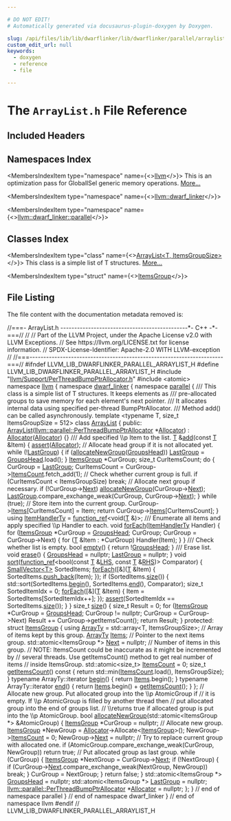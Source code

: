```yaml
---

# DO NOT EDIT!
# Automatically generated via docusaurus-plugin-doxygen by Doxygen.

slug: /api/files/lib/lib/dwarflinker/lib/dwarflinker/parallel/arraylist-h
custom_edit_url: null
keywords:
  - doxygen
  - reference
  - file

---
```





# The `ArrayList.h` File Reference

<DoxygenPage pluginConfig={pluginConfig}>



## Included Headers

<IncludesList>
<IncludesListItem
  filePath="llvm/Support/PerThreadBumpPtrAllocator.h"
  permalink="/docs/api/files/include/include/llvm/include/llvm/support/perthreadbumpptrallocator-h"
  isLocal="true" />
<IncludesListItem
  filePath="atomic"
  permalink=""
  isLocal="false" />
</IncludesList>

## Namespaces Index

<MembersIndex>

<MembersIndexItem
  type="namespace"
  name={<><a href="/docs/api/namespaces/llvm">llvm</a></>}>
This is an optimization pass for GlobalISel generic memory operations. <a href="/docs/api/namespaces/llvm/#details">More...</a>
</MembersIndexItem>

<MembersIndexItem
  type="namespace"
  name={<><a href="/docs/api/namespaces/llvm/dwarf-linker">llvm::dwarf_linker</a></>}>
</MembersIndexItem>

<MembersIndexItem
  type="namespace"
  name={<><a href="/docs/api/namespaces/llvm/dwarf-linker/parallel">llvm::dwarf_linker::parallel</a></>}>
</MembersIndexItem>

</MembersIndex>

## Classes Index

<MembersIndex>

<MembersIndexItem
  type="class"
  name={<><a href="/docs/api/classes/llvm/dwarf-linker/parallel/arraylist">ArrayList&lt;T, ItemsGroupSize&gt;</a></>}>
This class is a simple list of T structures. <a href="/docs/api/classes/llvm/dwarf-linker/parallel/arraylist/#details">More...</a>
</MembersIndexItem>

<MembersIndexItem
  type="struct"
  name={<><a href="/docs/api/structs/llvm/dwarf-linker/parallel/arraylist/itemsgroup">ItemsGroup</a></>}>
</MembersIndexItem>

</MembersIndex>


## File Listing

The file content with the documentation metadata removed is:

<ProgramListing>

<Link id="l00001" /><CodeLine lineNumber="1"><Highlight kind="comment">//===- ArrayList.h ----------------------------------------------&#42;- C++ -&#42;-===//</Highlight><Highlight kind="normal"></Highlight></CodeLine>
<Link id="l00002" /><CodeLine lineNumber="2"><Highlight kind="normal"></Highlight><Highlight kind="comment">//</Highlight><Highlight kind="normal"></Highlight></CodeLine>
<Link id="l00003" /><CodeLine lineNumber="3"><Highlight kind="normal"></Highlight><Highlight kind="comment">// Part of the LLVM Project, under the Apache License v2.0 with LLVM Exceptions.</Highlight><Highlight kind="normal"></Highlight></CodeLine>
<Link id="l00004" /><CodeLine lineNumber="4"><Highlight kind="normal"></Highlight><Highlight kind="comment">// See https://llvm.org/LICENSE.txt for license information.</Highlight><Highlight kind="normal"></Highlight></CodeLine>
<Link id="l00005" /><CodeLine lineNumber="5"><Highlight kind="normal"></Highlight><Highlight kind="comment">// SPDX-License-Identifier: Apache-2.0 WITH LLVM-exception</Highlight><Highlight kind="normal"></Highlight></CodeLine>
<Link id="l00006" /><CodeLine lineNumber="6"><Highlight kind="normal"></Highlight><Highlight kind="comment">//</Highlight><Highlight kind="normal"></Highlight></CodeLine>
<Link id="l00007" /><CodeLine lineNumber="7"><Highlight kind="normal"></Highlight><Highlight kind="comment">//===----------------------------------------------------------------------===//</Highlight><Highlight kind="normal"></Highlight></CodeLine>
<Link id="l00008" /><CodeLine lineNumber="8"><Highlight kind="normal"></Highlight></CodeLine>
<Link id="l00009" /><CodeLine lineNumber="9"><Highlight kind="normal"></Highlight><Highlight kind="preprocessor">#ifndef LLVM&#95;LIB&#95;DWARFLINKER&#95;PARALLEL&#95;ARRAYLIST&#95;H</Highlight><Highlight kind="normal"></Highlight></CodeLine>
<Link id="l00010" /><CodeLine lineNumber="10"><Highlight kind="normal"></Highlight><Highlight kind="preprocessor">#define LLVM&#95;LIB&#95;DWARFLINKER&#95;PARALLEL&#95;ARRAYLIST&#95;H</Highlight><Highlight kind="normal"></Highlight></CodeLine>
<Link id="l00011" /><CodeLine lineNumber="11"><Highlight kind="normal"></Highlight></CodeLine>
<Link id="l00012" /><CodeLine lineNumber="12"><Highlight kind="normal"></Highlight><Highlight kind="preprocessor">#include &quot;<a href="/docs/api/files/include/include/llvm/include/llvm/support/perthreadbumpptrallocator-h">llvm/Support/PerThreadBumpPtrAllocator.h</a>&quot;</Highlight><Highlight kind="normal"></Highlight></CodeLine>
<Link id="l00013" /><CodeLine lineNumber="13"><Highlight kind="normal"></Highlight><Highlight kind="preprocessor">#include &lt;atomic&gt;</Highlight><Highlight kind="normal"></Highlight></CodeLine>
<Link id="l00014" /><CodeLine lineNumber="14"><Highlight kind="normal"></Highlight></CodeLine>
<Link id="l00015" /><CodeLine lineNumber="15"><Highlight kind="normal"></Highlight><Highlight kind="keyword">namespace </Highlight><Highlight kind="normal"><a href="/docs/api/namespaces/llvm">llvm</a> &#123;</Highlight></CodeLine>
<Link id="l00016" /><CodeLine lineNumber="16"><Highlight kind="normal"></Highlight><Highlight kind="keyword">namespace </Highlight><Highlight kind="normal"><a href="/docs/api/namespaces/llvm/dwarf-linker">dwarf&#95;linker</a> &#123;</Highlight></CodeLine>
<Link id="l00017" /><CodeLine lineNumber="17"><Highlight kind="normal"></Highlight><Highlight kind="keyword">namespace </Highlight><Highlight kind="normal"><a href="/docs/api/namespaces/llvm/dwarf-linker/parallel">parallel</a> &#123;</Highlight></CodeLine>
<Link id="l00018" /><CodeLine lineNumber="18"><Highlight kind="normal"></Highlight><Highlight kind="comment"></Highlight></CodeLine>
<Link id="l00019" /><CodeLine lineNumber="19"><Highlight kind="comment">/// This class is a simple list of T structures. It keeps elements as</Highlight></CodeLine>
<Link id="l00020" /><CodeLine lineNumber="20"><Highlight kind="comment">/// pre-allocated groups to save memory for each element&#39;s next pointer.</Highlight></CodeLine>
<Link id="l00021" /><CodeLine lineNumber="21"><Highlight kind="comment">/// It allocates internal data using specified per-thread BumpPtrAllocator.</Highlight></CodeLine>
<Link id="l00022" /><CodeLine lineNumber="22"><Highlight kind="comment">/// Method add() can be called asynchronously.</Highlight><Highlight kind="normal"></Highlight></CodeLine>
<Link id="l00023" /><CodeLine lineNumber="23" lineLink="/docs/api/classes/llvm/dwarf-linker/parallel/arraylist"><Highlight kind="normal"></Highlight><Highlight kind="keyword">template</Highlight><Highlight kind="normal"> &lt;</Highlight><Highlight kind="keyword">typename</Highlight><Highlight kind="normal"> T, </Highlight><Highlight kind="keywordtype">size&#95;t</Highlight><Highlight kind="normal"> ItemsGroupSize = 512&gt; </Highlight><Highlight kind="keyword">class </Highlight><Highlight kind="normal"><a href="/docs/api/classes/llvm/dwarf-linker/parallel/arraylist/#af31e0560a91550cb768460ab6231d32b">ArrayList</a> &#123;</Highlight></CodeLine>
<Link id="l00024" /><CodeLine lineNumber="24"><Highlight kind="normal"></Highlight><Highlight kind="keyword">public</Highlight><Highlight kind="normal">:</Highlight></CodeLine>
<Link id="l00025" /><CodeLine lineNumber="25" lineLink="/docs/api/classes/llvm/dwarf-linker/parallel/arraylist/#af31e0560a91550cb768460ab6231d32b"><Highlight kind="normal">  <a href="/docs/api/classes/llvm/dwarf-linker/parallel/arraylist/#af31e0560a91550cb768460ab6231d32b">ArrayList</a>(<a href="/docs/api/namespaces/llvm/parallel/#a4e82d98d22361038741bca9bd34bca85">llvm::parallel::PerThreadBumpPtrAllocator</a> &#42;<a href="/docs/api/classes/llvm/dwarf-linker/parallel/arraylist/#a52bf80f6ad1dd26e853dc0fef4c10cc2">Allocator</a>)</Highlight></CodeLine>
<Link id="l00026" /><CodeLine lineNumber="26"><Highlight kind="normal">      : <a href="/docs/api/classes/llvm/dwarf-linker/parallel/arraylist/#a52bf80f6ad1dd26e853dc0fef4c10cc2">Allocator</a>(<a href="/docs/api/classes/llvm/dwarf-linker/parallel/arraylist/#a52bf80f6ad1dd26e853dc0fef4c10cc2">Allocator</a>) &#123;&#125;</Highlight></CodeLine>
<Link id="l00027" /><CodeLine lineNumber="27"><Highlight kind="normal"></Highlight><Highlight kind="comment"></Highlight></CodeLine>
<Link id="l00028" /><CodeLine lineNumber="28"><Highlight kind="comment">  /// Add specified \\p Item to the list.</Highlight><Highlight kind="normal"></Highlight></CodeLine>
<Link id="l00029" /><CodeLine lineNumber="29" lineLink="/docs/api/classes/llvm/dwarf-linker/parallel/arraylist/#a3055e7b57c17c6988622279667b77088"><Highlight kind="normal">  <a href="/docs/api/files/lib/lib/target/lib/target/mips/mips16isellowering-cpp/#a0acb682b8260ab1c60b918599864e2e5">T</a> &amp;<a href="/docs/api/classes/llvm/dwarf-linker/parallel/arraylist/#a3055e7b57c17c6988622279667b77088">add</a>(</Highlight><Highlight kind="keyword">const</Highlight><Highlight kind="normal"> <a href="/docs/api/files/lib/lib/target/lib/target/mips/mips16isellowering-cpp/#a0acb682b8260ab1c60b918599864e2e5">T</a> &amp;Item) &#123;</Highlight></CodeLine>
<Link id="l00030" /><CodeLine lineNumber="30"><Highlight kind="normal">    <a href="/docs/api/files/lib/lib/target/lib/target/amdgpu/silowercontrolflow-cpp/#a4868c5d81c5ccc98c47aeab6244346a0">assert</a>(<a href="/docs/api/classes/llvm/dwarf-linker/parallel/arraylist/#a52bf80f6ad1dd26e853dc0fef4c10cc2">Allocator</a>);</Highlight></CodeLine>
<Link id="l00031" /><CodeLine lineNumber="31"><Highlight kind="normal"></Highlight></CodeLine>
<Link id="l00032" /><CodeLine lineNumber="32"><Highlight kind="normal">    </Highlight><Highlight kind="comment">// Allocate head group if it is not allocated yet.</Highlight><Highlight kind="normal"></Highlight></CodeLine>
<Link id="l00033" /><CodeLine lineNumber="33"><Highlight kind="normal">    </Highlight><Highlight kind="keywordflow">while</Highlight><Highlight kind="normal"> (!<a href="/docs/api/classes/llvm/dwarf-linker/parallel/arraylist/#a44b37ce26c8d59ffa58ba554bf4a4cfc">LastGroup</a>) &#123;</Highlight></CodeLine>
<Link id="l00034" /><CodeLine lineNumber="34"><Highlight kind="normal">      </Highlight><Highlight kind="keywordflow">if</Highlight><Highlight kind="normal"> (<a href="/docs/api/classes/llvm/dwarf-linker/parallel/arraylist/#a5884ad133d07d8bd3f0f24d37a93bff8">allocateNewGroup</a>(<a href="/docs/api/classes/llvm/dwarf-linker/parallel/arraylist/#aae9e6806da513c25ccd7e7c4cf4c2da2">GroupsHead</a>))</Highlight></CodeLine>
<Link id="l00035" /><CodeLine lineNumber="35"><Highlight kind="normal">        <a href="/docs/api/classes/llvm/dwarf-linker/parallel/arraylist/#a44b37ce26c8d59ffa58ba554bf4a4cfc">LastGroup</a> = <a href="/docs/api/classes/llvm/dwarf-linker/parallel/arraylist/#aae9e6806da513c25ccd7e7c4cf4c2da2">GroupsHead</a>.load();</Highlight></CodeLine>
<Link id="l00036" /><CodeLine lineNumber="36"><Highlight kind="normal">    &#125;</Highlight></CodeLine>
<Link id="l00037" /><CodeLine lineNumber="37"><Highlight kind="normal"></Highlight></CodeLine>
<Link id="l00038" /><CodeLine lineNumber="38"><Highlight kind="normal">    <a href="/docs/api/structs/llvm/dwarf-linker/parallel/arraylist/itemsgroup">ItemsGroup</a> &#42;CurGroup;</Highlight></CodeLine>
<Link id="l00039" /><CodeLine lineNumber="39"><Highlight kind="normal">    </Highlight><Highlight kind="keywordtype">size&#95;t</Highlight><Highlight kind="normal"> CurItemsCount;</Highlight></CodeLine>
<Link id="l00040" /><CodeLine lineNumber="40"><Highlight kind="normal">    </Highlight><Highlight kind="keywordflow">do</Highlight><Highlight kind="normal"> &#123;</Highlight></CodeLine>
<Link id="l00041" /><CodeLine lineNumber="41"><Highlight kind="normal">      CurGroup = <a href="/docs/api/classes/llvm/dwarf-linker/parallel/arraylist/#a44b37ce26c8d59ffa58ba554bf4a4cfc">LastGroup</a>;</Highlight></CodeLine>
<Link id="l00042" /><CodeLine lineNumber="42"><Highlight kind="normal">      CurItemsCount = CurGroup-&gt;<a href="/docs/api/structs/llvm/dwarf-linker/parallel/arraylist/itemsgroup/#a6274095c04d4e37093643dd5df6945e6">ItemsCount</a>.fetch&#95;add(1);</Highlight></CodeLine>
<Link id="l00043" /><CodeLine lineNumber="43"><Highlight kind="normal"></Highlight></CodeLine>
<Link id="l00044" /><CodeLine lineNumber="44"><Highlight kind="normal">      </Highlight><Highlight kind="comment">// Check whether current group is full.</Highlight><Highlight kind="normal"></Highlight></CodeLine>
<Link id="l00045" /><CodeLine lineNumber="45"><Highlight kind="normal">      </Highlight><Highlight kind="keywordflow">if</Highlight><Highlight kind="normal"> (CurItemsCount &lt; ItemsGroupSize)</Highlight></CodeLine>
<Link id="l00046" /><CodeLine lineNumber="46"><Highlight kind="normal">        </Highlight><Highlight kind="keywordflow">break</Highlight><Highlight kind="normal">;</Highlight></CodeLine>
<Link id="l00047" /><CodeLine lineNumber="47"><Highlight kind="normal"></Highlight></CodeLine>
<Link id="l00048" /><CodeLine lineNumber="48"><Highlight kind="normal">      </Highlight><Highlight kind="comment">// Allocate next group if necessary.</Highlight><Highlight kind="normal"></Highlight></CodeLine>
<Link id="l00049" /><CodeLine lineNumber="49"><Highlight kind="normal">      </Highlight><Highlight kind="keywordflow">if</Highlight><Highlight kind="normal"> (!CurGroup-&gt;<a href="/docs/api/structs/llvm/dwarf-linker/parallel/arraylist/itemsgroup/#aa2b097065cbd9e8fe9695ded1c5a8e1f">Next</a>)</Highlight></CodeLine>
<Link id="l00050" /><CodeLine lineNumber="50"><Highlight kind="normal">        <a href="/docs/api/classes/llvm/dwarf-linker/parallel/arraylist/#a5884ad133d07d8bd3f0f24d37a93bff8">allocateNewGroup</a>(CurGroup-&gt;<a href="/docs/api/structs/llvm/dwarf-linker/parallel/arraylist/itemsgroup/#aa2b097065cbd9e8fe9695ded1c5a8e1f">Next</a>);</Highlight></CodeLine>
<Link id="l00051" /><CodeLine lineNumber="51"><Highlight kind="normal"></Highlight></CodeLine>
<Link id="l00052" /><CodeLine lineNumber="52"><Highlight kind="normal">      <a href="/docs/api/classes/llvm/dwarf-linker/parallel/arraylist/#a44b37ce26c8d59ffa58ba554bf4a4cfc">LastGroup</a>.compare&#95;exchange&#95;weak(CurGroup, CurGroup-&gt;<a href="/docs/api/structs/llvm/dwarf-linker/parallel/arraylist/itemsgroup/#aa2b097065cbd9e8fe9695ded1c5a8e1f">Next</a>);</Highlight></CodeLine>
<Link id="l00053" /><CodeLine lineNumber="53"><Highlight kind="normal">    &#125; </Highlight><Highlight kind="keywordflow">while</Highlight><Highlight kind="normal"> (</Highlight><Highlight kind="keyword">true</Highlight><Highlight kind="normal">);</Highlight></CodeLine>
<Link id="l00054" /><CodeLine lineNumber="54"><Highlight kind="normal"></Highlight></CodeLine>
<Link id="l00055" /><CodeLine lineNumber="55"><Highlight kind="normal">    </Highlight><Highlight kind="comment">// Store item into the current group.</Highlight><Highlight kind="normal"></Highlight></CodeLine>
<Link id="l00056" /><CodeLine lineNumber="56"><Highlight kind="normal">    CurGroup-&gt;<a href="/docs/api/structs/llvm/dwarf-linker/parallel/arraylist/itemsgroup/#a26c1fa2bf8cac04ab8ef503edf349c03">Items</a>&#91;CurItemsCount&#93; = Item;</Highlight></CodeLine>
<Link id="l00057" /><CodeLine lineNumber="57"><Highlight kind="normal">    </Highlight><Highlight kind="keywordflow">return</Highlight><Highlight kind="normal"> CurGroup-&gt;<a href="/docs/api/structs/llvm/dwarf-linker/parallel/arraylist/itemsgroup/#a26c1fa2bf8cac04ab8ef503edf349c03">Items</a>&#91;CurItemsCount&#93;;</Highlight></CodeLine>
<Link id="l00058" /><CodeLine lineNumber="58"><Highlight kind="normal">  &#125;</Highlight></CodeLine>
<Link id="l00059" /><CodeLine lineNumber="59"><Highlight kind="normal"></Highlight></CodeLine>
<Link id="l00060" /><CodeLine lineNumber="60" lineLink="/docs/api/classes/llvm/dwarf-linker/parallel/arraylist/#abd09d7947f142df414403edcfd31b2da"><Highlight kind="normal">  </Highlight><Highlight kind="keyword">using </Highlight><Highlight kind="normal"><a href="/docs/api/classes/llvm/dwarf-linker/parallel/arraylist/#abd09d7947f142df414403edcfd31b2da">ItemHandlerTy</a> = <a href="/docs/api/classes/llvm/function-ref">function&#95;ref</a>&lt;void(<a href="/docs/api/files/lib/lib/target/lib/target/mips/mips16isellowering-cpp/#a0acb682b8260ab1c60b918599864e2e5">T</a> &amp;)&gt;;</Highlight></CodeLine>
<Link id="l00061" /><CodeLine lineNumber="61"><Highlight kind="normal"></Highlight><Highlight kind="comment"></Highlight></CodeLine>
<Link id="l00062" /><CodeLine lineNumber="62"><Highlight kind="comment">  /// Enumerate all items and apply specified \\p Handler to each.</Highlight><Highlight kind="normal"></Highlight></CodeLine>
<Link id="l00063" /><CodeLine lineNumber="63" lineLink="/docs/api/classes/llvm/dwarf-linker/parallel/arraylist/#aae25e913e6fa0953f3f6e4762e1f5ca2"><Highlight kind="normal">  </Highlight><Highlight kind="keywordtype">void</Highlight><Highlight kind="normal"> <a href="/docs/api/classes/llvm/dwarf-linker/parallel/arraylist/#aae25e913e6fa0953f3f6e4762e1f5ca2">forEach</a>(<a href="/docs/api/classes/llvm/dwarf-linker/parallel/arraylist/#abd09d7947f142df414403edcfd31b2da">ItemHandlerTy</a> Handler) &#123;</Highlight></CodeLine>
<Link id="l00064" /><CodeLine lineNumber="64"><Highlight kind="normal">    </Highlight><Highlight kind="keywordflow">for</Highlight><Highlight kind="normal"> (<a href="/docs/api/structs/llvm/dwarf-linker/parallel/arraylist/itemsgroup">ItemsGroup</a> &#42;CurGroup = <a href="/docs/api/classes/llvm/dwarf-linker/parallel/arraylist/#aae9e6806da513c25ccd7e7c4cf4c2da2">GroupsHead</a>; CurGroup;</Highlight></CodeLine>
<Link id="l00065" /><CodeLine lineNumber="65"><Highlight kind="normal">         CurGroup = CurGroup-&gt;Next) &#123;</Highlight></CodeLine>
<Link id="l00066" /><CodeLine lineNumber="66"><Highlight kind="normal">      </Highlight><Highlight kind="keywordflow">for</Highlight><Highlight kind="normal"> (<a href="/docs/api/files/lib/lib/target/lib/target/mips/mips16isellowering-cpp/#a0acb682b8260ab1c60b918599864e2e5">T</a> &amp;Item : &#42;CurGroup)</Highlight></CodeLine>
<Link id="l00067" /><CodeLine lineNumber="67"><Highlight kind="normal">        Handler(Item);</Highlight></CodeLine>
<Link id="l00068" /><CodeLine lineNumber="68"><Highlight kind="normal">    &#125;</Highlight></CodeLine>
<Link id="l00069" /><CodeLine lineNumber="69"><Highlight kind="normal">  &#125;</Highlight></CodeLine>
<Link id="l00070" /><CodeLine lineNumber="70"><Highlight kind="normal"></Highlight><Highlight kind="comment"></Highlight></CodeLine>
<Link id="l00071" /><CodeLine lineNumber="71"><Highlight kind="comment">  /// Check whether list is empty.</Highlight><Highlight kind="normal"></Highlight></CodeLine>
<Link id="l00072" /><CodeLine lineNumber="72" lineLink="/docs/api/classes/llvm/dwarf-linker/parallel/arraylist/#a501d4c15d3dac67bf3aa530a4716a4a6"><Highlight kind="normal">  </Highlight><Highlight kind="keywordtype">bool</Highlight><Highlight kind="normal"> <a href="/docs/api/classes/llvm/dwarf-linker/parallel/arraylist/#a501d4c15d3dac67bf3aa530a4716a4a6">empty</a>() &#123; </Highlight><Highlight kind="keywordflow">return</Highlight><Highlight kind="normal"> !<a href="/docs/api/classes/llvm/dwarf-linker/parallel/arraylist/#aae9e6806da513c25ccd7e7c4cf4c2da2">GroupsHead</a>; &#125;</Highlight></CodeLine>
<Link id="l00073" /><CodeLine lineNumber="73"><Highlight kind="normal"></Highlight><Highlight kind="comment"></Highlight></CodeLine>
<Link id="l00074" /><CodeLine lineNumber="74"><Highlight kind="comment">  /// Erase list.</Highlight><Highlight kind="normal"></Highlight></CodeLine>
<Link id="l00075" /><CodeLine lineNumber="75" lineLink="/docs/api/classes/llvm/dwarf-linker/parallel/arraylist/#ab0b773c5dad2509b3ae2eb522ccbc755"><Highlight kind="normal">  </Highlight><Highlight kind="keywordtype">void</Highlight><Highlight kind="normal"> <a href="/docs/api/classes/llvm/dwarf-linker/parallel/arraylist/#ab0b773c5dad2509b3ae2eb522ccbc755">erase</a>() &#123;</Highlight></CodeLine>
<Link id="l00076" /><CodeLine lineNumber="76"><Highlight kind="normal">    <a href="/docs/api/classes/llvm/dwarf-linker/parallel/arraylist/#aae9e6806da513c25ccd7e7c4cf4c2da2">GroupsHead</a> = </Highlight><Highlight kind="keyword">nullptr</Highlight><Highlight kind="normal">;</Highlight></CodeLine>
<Link id="l00077" /><CodeLine lineNumber="77"><Highlight kind="normal">    <a href="/docs/api/classes/llvm/dwarf-linker/parallel/arraylist/#a44b37ce26c8d59ffa58ba554bf4a4cfc">LastGroup</a> = </Highlight><Highlight kind="keyword">nullptr</Highlight><Highlight kind="normal">;</Highlight></CodeLine>
<Link id="l00078" /><CodeLine lineNumber="78"><Highlight kind="normal">  &#125;</Highlight></CodeLine>
<Link id="l00079" /><CodeLine lineNumber="79"><Highlight kind="normal"></Highlight></CodeLine>
<Link id="l00080" /><CodeLine lineNumber="80" lineLink="/docs/api/classes/llvm/dwarf-linker/parallel/arraylist/#adf19460a3c702d261e7ffe25d77cabbb"><Highlight kind="normal">  </Highlight><Highlight kind="keywordtype">void</Highlight><Highlight kind="normal"> <a href="/docs/api/classes/llvm/dwarf-linker/parallel/arraylist/#adf19460a3c702d261e7ffe25d77cabbb">sort</a>(<a href="/docs/api/classes/llvm/function-ref">function&#95;ref</a>&lt;</Highlight><Highlight kind="keywordtype">bool</Highlight><Highlight kind="normal">(</Highlight><Highlight kind="keyword">const</Highlight><Highlight kind="normal"> <a href="/docs/api/files/lib/lib/target/lib/target/mips/mips16isellowering-cpp/#a0acb682b8260ab1c60b918599864e2e5">T</a> &amp;<a href="/docs/api/files/lib/lib/target/lib/target/x86/x86partialreduction-cpp/#a9e1483f7215664a2315c53c3558d9a8d">LHS</a>, </Highlight><Highlight kind="keyword">const</Highlight><Highlight kind="normal"> <a href="/docs/api/files/lib/lib/target/lib/target/mips/mips16isellowering-cpp/#a0acb682b8260ab1c60b918599864e2e5">T</a> &amp;<a href="/docs/api/files/lib/lib/target/lib/target/x86/x86partialreduction-cpp/#a87b8bfbbe9d8f7146d7f20a5fb42efd0">RHS</a>)&gt; Comparator) &#123;</Highlight></CodeLine>
<Link id="l00081" /><CodeLine lineNumber="81"><Highlight kind="normal">    <a href="/docs/api/classes/llvm/smallvector">SmallVector&lt;T&gt;</a> SortedItems;</Highlight></CodeLine>
<Link id="l00082" /><CodeLine lineNumber="82"><Highlight kind="normal">    <a href="/docs/api/classes/llvm/dwarf-linker/parallel/arraylist/#aae25e913e6fa0953f3f6e4762e1f5ca2">forEach</a>(&#91;&amp;&#93;(<a href="/docs/api/files/lib/lib/target/lib/target/mips/mips16isellowering-cpp/#a0acb682b8260ab1c60b918599864e2e5">T</a> &amp;Item) &#123; SortedItems.<a href="/docs/api/classes/llvm/smallvectortemplatebase/#af42bfbc067df27c19ee2fc859df58799">push&#95;back</a>(Item); &#125;);</Highlight></CodeLine>
<Link id="l00083" /><CodeLine lineNumber="83"><Highlight kind="normal"></Highlight></CodeLine>
<Link id="l00084" /><CodeLine lineNumber="84"><Highlight kind="normal">    </Highlight><Highlight kind="keywordflow">if</Highlight><Highlight kind="normal"> (SortedItems.<a href="/docs/api/classes/llvm/smallvectortemplatecommon/#a1c479a8c434377c2b8cb056bdfdfc201">size</a>()) &#123;</Highlight></CodeLine>
<Link id="l00085" /><CodeLine lineNumber="85"><Highlight kind="normal">      std::sort(SortedItems.<a href="/docs/api/classes/llvm/smallvectortemplatecommon/#a8a045d250952c0867382a9840ee18fdf">begin</a>(), SortedItems.<a href="/docs/api/classes/llvm/smallvectortemplatecommon/#a075e34e98605d0e7c289763a104869ac">end</a>(), Comparator);</Highlight></CodeLine>
<Link id="l00086" /><CodeLine lineNumber="86"><Highlight kind="normal"></Highlight></CodeLine>
<Link id="l00087" /><CodeLine lineNumber="87"><Highlight kind="normal">      </Highlight><Highlight kind="keywordtype">size&#95;t</Highlight><Highlight kind="normal"> SortedItemIdx = 0;</Highlight></CodeLine>
<Link id="l00088" /><CodeLine lineNumber="88"><Highlight kind="normal">      <a href="/docs/api/classes/llvm/dwarf-linker/parallel/arraylist/#aae25e913e6fa0953f3f6e4762e1f5ca2">forEach</a>(&#91;&amp;&#93;(<a href="/docs/api/files/lib/lib/target/lib/target/mips/mips16isellowering-cpp/#a0acb682b8260ab1c60b918599864e2e5">T</a> &amp;Item) &#123; Item = SortedItems&#91;SortedItemIdx++&#93;; &#125;);</Highlight></CodeLine>
<Link id="l00089" /><CodeLine lineNumber="89"><Highlight kind="normal">      <a href="/docs/api/files/lib/lib/target/lib/target/amdgpu/silowercontrolflow-cpp/#a4868c5d81c5ccc98c47aeab6244346a0">assert</a>(SortedItemIdx == SortedItems.<a href="/docs/api/classes/llvm/smallvectortemplatecommon/#a1c479a8c434377c2b8cb056bdfdfc201">size</a>());</Highlight></CodeLine>
<Link id="l00090" /><CodeLine lineNumber="90"><Highlight kind="normal">    &#125;</Highlight></CodeLine>
<Link id="l00091" /><CodeLine lineNumber="91"><Highlight kind="normal">  &#125;</Highlight></CodeLine>
<Link id="l00092" /><CodeLine lineNumber="92"><Highlight kind="normal"></Highlight></CodeLine>
<Link id="l00093" /><CodeLine lineNumber="93" lineLink="/docs/api/classes/llvm/dwarf-linker/parallel/arraylist/#a6d8c5fe252f23cfda8d77eb957fe1fe2"><Highlight kind="normal">  </Highlight><Highlight kind="keywordtype">size&#95;t</Highlight><Highlight kind="normal"> <a href="/docs/api/classes/llvm/dwarf-linker/parallel/arraylist/#a6d8c5fe252f23cfda8d77eb957fe1fe2">size</a>() &#123;</Highlight></CodeLine>
<Link id="l00094" /><CodeLine lineNumber="94"><Highlight kind="normal">    </Highlight><Highlight kind="keywordtype">size&#95;t</Highlight><Highlight kind="normal"> Result = 0;</Highlight></CodeLine>
<Link id="l00095" /><CodeLine lineNumber="95"><Highlight kind="normal"></Highlight></CodeLine>
<Link id="l00096" /><CodeLine lineNumber="96"><Highlight kind="normal">    </Highlight><Highlight kind="keywordflow">for</Highlight><Highlight kind="normal"> (<a href="/docs/api/structs/llvm/dwarf-linker/parallel/arraylist/itemsgroup">ItemsGroup</a> &#42;CurGroup = <a href="/docs/api/classes/llvm/dwarf-linker/parallel/arraylist/#aae9e6806da513c25ccd7e7c4cf4c2da2">GroupsHead</a>; CurGroup != </Highlight><Highlight kind="keyword">nullptr</Highlight><Highlight kind="normal">;</Highlight></CodeLine>
<Link id="l00097" /><CodeLine lineNumber="97"><Highlight kind="normal">         CurGroup = CurGroup-&gt;Next)</Highlight></CodeLine>
<Link id="l00098" /><CodeLine lineNumber="98"><Highlight kind="normal">      Result += CurGroup-&gt;getItemsCount();</Highlight></CodeLine>
<Link id="l00099" /><CodeLine lineNumber="99"><Highlight kind="normal"></Highlight></CodeLine>
<Link id="l00100" /><CodeLine lineNumber="100"><Highlight kind="normal">    </Highlight><Highlight kind="keywordflow">return</Highlight><Highlight kind="normal"> Result;</Highlight></CodeLine>
<Link id="l00101" /><CodeLine lineNumber="101"><Highlight kind="normal">  &#125;</Highlight></CodeLine>
<Link id="l00102" /><CodeLine lineNumber="102"><Highlight kind="normal"></Highlight></CodeLine>
<Link id="l00103" /><CodeLine lineNumber="103"><Highlight kind="normal"></Highlight><Highlight kind="keyword">protected</Highlight><Highlight kind="normal">:</Highlight></CodeLine>
<Link id="l00104" /><CodeLine lineNumber="104" lineLink="/docs/api/structs/llvm/dwarf-linker/parallel/arraylist/itemsgroup"><Highlight kind="normal">  </Highlight><Highlight kind="keyword">struct </Highlight><Highlight kind="normal"><a href="/docs/api/structs/llvm/dwarf-linker/parallel/arraylist/itemsgroup">ItemsGroup</a> &#123;</Highlight></CodeLine>
<Link id="l00105" /><CodeLine lineNumber="105" lineLink="/docs/api/structs/llvm/dwarf-linker/parallel/arraylist/itemsgroup/#a29800b02a2baf858a5fe15c90c714f2f"><Highlight kind="normal">    </Highlight><Highlight kind="keyword">using </Highlight><Highlight kind="normal"><a href="/docs/api/structs/llvm/dwarf-linker/parallel/arraylist/itemsgroup/#a29800b02a2baf858a5fe15c90c714f2f">ArrayTy</a> = std::array&lt;T, ItemsGroupSize&gt;;</Highlight></CodeLine>
<Link id="l00106" /><CodeLine lineNumber="106"><Highlight kind="normal"></Highlight></CodeLine>
<Link id="l00107" /><CodeLine lineNumber="107"><Highlight kind="normal">    </Highlight><Highlight kind="comment">// Array of items kept by this group.</Highlight><Highlight kind="normal"></Highlight></CodeLine>
<Link id="l00108" /><CodeLine lineNumber="108" lineLink="/docs/api/structs/llvm/dwarf-linker/parallel/arraylist/itemsgroup/#a26c1fa2bf8cac04ab8ef503edf349c03"><Highlight kind="normal">    <a href="/docs/api/structs/llvm/dwarf-linker/parallel/arraylist/itemsgroup/#a29800b02a2baf858a5fe15c90c714f2f">ArrayTy</a> <a href="/docs/api/structs/llvm/dwarf-linker/parallel/arraylist/itemsgroup/#a26c1fa2bf8cac04ab8ef503edf349c03">Items</a>;</Highlight></CodeLine>
<Link id="l00109" /><CodeLine lineNumber="109"><Highlight kind="normal"></Highlight></CodeLine>
<Link id="l00110" /><CodeLine lineNumber="110"><Highlight kind="normal">    </Highlight><Highlight kind="comment">// Pointer to the next items group.</Highlight><Highlight kind="normal"></Highlight></CodeLine>
<Link id="l00111" /><CodeLine lineNumber="111" lineLink="/docs/api/structs/llvm/dwarf-linker/parallel/arraylist/itemsgroup/#aa2b097065cbd9e8fe9695ded1c5a8e1f"><Highlight kind="normal">    std::atomic&lt;ItemsGroup &#42;&gt; <a href="/docs/api/structs/llvm/dwarf-linker/parallel/arraylist/itemsgroup/#aa2b097065cbd9e8fe9695ded1c5a8e1f">Next</a> = </Highlight><Highlight kind="keyword">nullptr</Highlight><Highlight kind="normal">;</Highlight></CodeLine>
<Link id="l00112" /><CodeLine lineNumber="112"><Highlight kind="normal"></Highlight></CodeLine>
<Link id="l00113" /><CodeLine lineNumber="113"><Highlight kind="normal">    </Highlight><Highlight kind="comment">// Number of items in this group.</Highlight><Highlight kind="normal"></Highlight></CodeLine>
<Link id="l00114" /><CodeLine lineNumber="114"><Highlight kind="normal">    </Highlight><Highlight kind="comment">// NOTE: ItemsCount could be inaccurate as it might be incremented by</Highlight><Highlight kind="normal"></Highlight></CodeLine>
<Link id="l00115" /><CodeLine lineNumber="115"><Highlight kind="normal">    </Highlight><Highlight kind="comment">// several threads. Use getItemsCount() method to get real number of items</Highlight><Highlight kind="normal"></Highlight></CodeLine>
<Link id="l00116" /><CodeLine lineNumber="116"><Highlight kind="normal">    </Highlight><Highlight kind="comment">// inside ItemsGroup.</Highlight><Highlight kind="normal"></Highlight></CodeLine>
<Link id="l00117" /><CodeLine lineNumber="117" lineLink="/docs/api/structs/llvm/dwarf-linker/parallel/arraylist/itemsgroup/#a6274095c04d4e37093643dd5df6945e6"><Highlight kind="normal">    std::atomic&lt;size&#95;t&gt; <a href="/docs/api/structs/llvm/dwarf-linker/parallel/arraylist/itemsgroup/#a6274095c04d4e37093643dd5df6945e6">ItemsCount</a> = 0;</Highlight></CodeLine>
<Link id="l00118" /><CodeLine lineNumber="118"><Highlight kind="normal"></Highlight></CodeLine>
<Link id="l00119" /><CodeLine lineNumber="119" lineLink="/docs/api/structs/llvm/dwarf-linker/parallel/arraylist/itemsgroup/#ad9e89ae010ebb7816972b1ef17e1a6a9"><Highlight kind="normal">    </Highlight><Highlight kind="keywordtype">size&#95;t</Highlight><Highlight kind="normal"> <a href="/docs/api/structs/llvm/dwarf-linker/parallel/arraylist/itemsgroup/#ad9e89ae010ebb7816972b1ef17e1a6a9">getItemsCount</a>()</Highlight><Highlight kind="keyword"> const </Highlight><Highlight kind="normal">&#123;</Highlight></CodeLine>
<Link id="l00120" /><CodeLine lineNumber="120"><Highlight kind="normal">      </Highlight><Highlight kind="keywordflow">return</Highlight><Highlight kind="normal"> std::min(<a href="/docs/api/structs/llvm/dwarf-linker/parallel/arraylist/itemsgroup/#a6274095c04d4e37093643dd5df6945e6">ItemsCount</a>.load(), ItemsGroupSize);</Highlight></CodeLine>
<Link id="l00121" /><CodeLine lineNumber="121"><Highlight kind="normal">    &#125;</Highlight></CodeLine>
<Link id="l00122" /><CodeLine lineNumber="122"><Highlight kind="normal"></Highlight></CodeLine>
<Link id="l00123" /><CodeLine lineNumber="123" lineLink="/docs/api/structs/llvm/dwarf-linker/parallel/arraylist/itemsgroup/#ace40d57733365050bf57d1bfbe839f1a"><Highlight kind="normal">    </Highlight><Highlight kind="keyword">typename</Highlight><Highlight kind="normal"> ArrayTy::iterator <a href="/docs/api/structs/llvm/dwarf-linker/parallel/arraylist/itemsgroup/#ace40d57733365050bf57d1bfbe839f1a">begin</a>() &#123; </Highlight><Highlight kind="keywordflow">return</Highlight><Highlight kind="normal"> <a href="/docs/api/structs/llvm/dwarf-linker/parallel/arraylist/itemsgroup/#a26c1fa2bf8cac04ab8ef503edf349c03">Items</a>.begin(); &#125;</Highlight></CodeLine>
<Link id="l00124" /><CodeLine lineNumber="124" lineLink="/docs/api/structs/llvm/dwarf-linker/parallel/arraylist/itemsgroup/#ac6db0d5ef5dbd748ee9042a0f336ce77"><Highlight kind="normal">    </Highlight><Highlight kind="keyword">typename</Highlight><Highlight kind="normal"> ArrayTy::iterator <a href="/docs/api/structs/llvm/dwarf-linker/parallel/arraylist/itemsgroup/#ac6db0d5ef5dbd748ee9042a0f336ce77">end</a>() &#123; </Highlight><Highlight kind="keywordflow">return</Highlight><Highlight kind="normal"> <a href="/docs/api/structs/llvm/dwarf-linker/parallel/arraylist/itemsgroup/#a26c1fa2bf8cac04ab8ef503edf349c03">Items</a>.begin() + <a href="/docs/api/structs/llvm/dwarf-linker/parallel/arraylist/itemsgroup/#ad9e89ae010ebb7816972b1ef17e1a6a9">getItemsCount</a>(); &#125;</Highlight></CodeLine>
<Link id="l00125" /><CodeLine lineNumber="125"><Highlight kind="normal">  &#125;;</Highlight></CodeLine>
<Link id="l00126" /><CodeLine lineNumber="126"><Highlight kind="normal"></Highlight></CodeLine>
<Link id="l00127" /><CodeLine lineNumber="127"><Highlight kind="normal">  </Highlight><Highlight kind="comment">// Allocate new group. Put allocated group into the \\p AtomicGroup if</Highlight><Highlight kind="normal"></Highlight></CodeLine>
<Link id="l00128" /><CodeLine lineNumber="128"><Highlight kind="normal">  </Highlight><Highlight kind="comment">// it is empty. If \\p AtomicGroup is filled by another thread then</Highlight><Highlight kind="normal"></Highlight></CodeLine>
<Link id="l00129" /><CodeLine lineNumber="129"><Highlight kind="normal">  </Highlight><Highlight kind="comment">// put allocated group into the end of groups list.</Highlight><Highlight kind="normal"></Highlight></CodeLine>
<Link id="l00130" /><CodeLine lineNumber="130"><Highlight kind="normal">  </Highlight><Highlight kind="comment">// \\returns true if allocated group is put into the \\p AtomicGroup.</Highlight><Highlight kind="normal"></Highlight></CodeLine>
<Link id="l00131" /><CodeLine lineNumber="131" lineLink="/docs/api/classes/llvm/dwarf-linker/parallel/arraylist/#a5884ad133d07d8bd3f0f24d37a93bff8"><Highlight kind="normal">  </Highlight><Highlight kind="keywordtype">bool</Highlight><Highlight kind="normal"> <a href="/docs/api/classes/llvm/dwarf-linker/parallel/arraylist/#a5884ad133d07d8bd3f0f24d37a93bff8">allocateNewGroup</a>(std::atomic&lt;ItemsGroup &#42;&gt; &amp;AtomicGroup) &#123;</Highlight></CodeLine>
<Link id="l00132" /><CodeLine lineNumber="132"><Highlight kind="normal">    <a href="/docs/api/structs/llvm/dwarf-linker/parallel/arraylist/itemsgroup">ItemsGroup</a> &#42;CurGroup = </Highlight><Highlight kind="keyword">nullptr</Highlight><Highlight kind="normal">;</Highlight></CodeLine>
<Link id="l00133" /><CodeLine lineNumber="133"><Highlight kind="normal"></Highlight></CodeLine>
<Link id="l00134" /><CodeLine lineNumber="134"><Highlight kind="normal">    </Highlight><Highlight kind="comment">// Allocate new group.</Highlight><Highlight kind="normal"></Highlight></CodeLine>
<Link id="l00135" /><CodeLine lineNumber="135"><Highlight kind="normal">    <a href="/docs/api/structs/llvm/dwarf-linker/parallel/arraylist/itemsgroup">ItemsGroup</a> &#42;NewGroup = <a href="/docs/api/classes/llvm/dwarf-linker/parallel/arraylist/#a52bf80f6ad1dd26e853dc0fef4c10cc2">Allocator</a>-&gt;Allocate&lt;<a href="/docs/api/structs/llvm/dwarf-linker/parallel/arraylist/itemsgroup">ItemsGroup</a>&gt;();</Highlight></CodeLine>
<Link id="l00136" /><CodeLine lineNumber="136"><Highlight kind="normal">    NewGroup-&gt;<a href="/docs/api/structs/llvm/dwarf-linker/parallel/arraylist/itemsgroup/#a6274095c04d4e37093643dd5df6945e6">ItemsCount</a> = 0;</Highlight></CodeLine>
<Link id="l00137" /><CodeLine lineNumber="137"><Highlight kind="normal">    NewGroup-&gt;<a href="/docs/api/structs/llvm/dwarf-linker/parallel/arraylist/itemsgroup/#aa2b097065cbd9e8fe9695ded1c5a8e1f">Next</a> = </Highlight><Highlight kind="keyword">nullptr</Highlight><Highlight kind="normal">;</Highlight></CodeLine>
<Link id="l00138" /><CodeLine lineNumber="138"><Highlight kind="normal"></Highlight></CodeLine>
<Link id="l00139" /><CodeLine lineNumber="139"><Highlight kind="normal">    </Highlight><Highlight kind="comment">// Try to replace current group with allocated one.</Highlight><Highlight kind="normal"></Highlight></CodeLine>
<Link id="l00140" /><CodeLine lineNumber="140"><Highlight kind="normal">    </Highlight><Highlight kind="keywordflow">if</Highlight><Highlight kind="normal"> (AtomicGroup.compare&#95;exchange&#95;weak(CurGroup, NewGroup))</Highlight></CodeLine>
<Link id="l00141" /><CodeLine lineNumber="141"><Highlight kind="normal">      </Highlight><Highlight kind="keywordflow">return</Highlight><Highlight kind="normal"> </Highlight><Highlight kind="keyword">true</Highlight><Highlight kind="normal">;</Highlight></CodeLine>
<Link id="l00142" /><CodeLine lineNumber="142"><Highlight kind="normal"></Highlight></CodeLine>
<Link id="l00143" /><CodeLine lineNumber="143"><Highlight kind="normal">    </Highlight><Highlight kind="comment">// Put allocated group as last group.</Highlight><Highlight kind="normal"></Highlight></CodeLine>
<Link id="l00144" /><CodeLine lineNumber="144"><Highlight kind="normal">    </Highlight><Highlight kind="keywordflow">while</Highlight><Highlight kind="normal"> (CurGroup) &#123;</Highlight></CodeLine>
<Link id="l00145" /><CodeLine lineNumber="145"><Highlight kind="normal">      <a href="/docs/api/structs/llvm/dwarf-linker/parallel/arraylist/itemsgroup">ItemsGroup</a> &#42;NextGroup = CurGroup-&gt;<a href="/docs/api/structs/llvm/dwarf-linker/parallel/arraylist/itemsgroup/#aa2b097065cbd9e8fe9695ded1c5a8e1f">Next</a>;</Highlight></CodeLine>
<Link id="l00146" /><CodeLine lineNumber="146"><Highlight kind="normal"></Highlight></CodeLine>
<Link id="l00147" /><CodeLine lineNumber="147"><Highlight kind="normal">      </Highlight><Highlight kind="keywordflow">if</Highlight><Highlight kind="normal"> (!NextGroup) &#123;</Highlight></CodeLine>
<Link id="l00148" /><CodeLine lineNumber="148"><Highlight kind="normal">        </Highlight><Highlight kind="keywordflow">if</Highlight><Highlight kind="normal"> (CurGroup-&gt;<a href="/docs/api/structs/llvm/dwarf-linker/parallel/arraylist/itemsgroup/#aa2b097065cbd9e8fe9695ded1c5a8e1f">Next</a>.compare&#95;exchange&#95;weak(NextGroup, NewGroup))</Highlight></CodeLine>
<Link id="l00149" /><CodeLine lineNumber="149"><Highlight kind="normal">          </Highlight><Highlight kind="keywordflow">break</Highlight><Highlight kind="normal">;</Highlight></CodeLine>
<Link id="l00150" /><CodeLine lineNumber="150"><Highlight kind="normal">      &#125;</Highlight></CodeLine>
<Link id="l00151" /><CodeLine lineNumber="151"><Highlight kind="normal"></Highlight></CodeLine>
<Link id="l00152" /><CodeLine lineNumber="152"><Highlight kind="normal">      CurGroup = NextGroup;</Highlight></CodeLine>
<Link id="l00153" /><CodeLine lineNumber="153"><Highlight kind="normal">    &#125;</Highlight></CodeLine>
<Link id="l00154" /><CodeLine lineNumber="154"><Highlight kind="normal"></Highlight></CodeLine>
<Link id="l00155" /><CodeLine lineNumber="155"><Highlight kind="normal">    </Highlight><Highlight kind="keywordflow">return</Highlight><Highlight kind="normal"> </Highlight><Highlight kind="keyword">false</Highlight><Highlight kind="normal">;</Highlight></CodeLine>
<Link id="l00156" /><CodeLine lineNumber="156"><Highlight kind="normal">  &#125;</Highlight></CodeLine>
<Link id="l00157" /><CodeLine lineNumber="157"><Highlight kind="normal"></Highlight></CodeLine>
<Link id="l00158" /><CodeLine lineNumber="158" lineLink="/docs/api/classes/llvm/dwarf-linker/parallel/arraylist/#aae9e6806da513c25ccd7e7c4cf4c2da2"><Highlight kind="normal">  std::atomic&lt;ItemsGroup &#42;&gt; <a href="/docs/api/classes/llvm/dwarf-linker/parallel/arraylist/#aae9e6806da513c25ccd7e7c4cf4c2da2">GroupsHead</a> = </Highlight><Highlight kind="keyword">nullptr</Highlight><Highlight kind="normal">;</Highlight></CodeLine>
<Link id="l00159" /><CodeLine lineNumber="159" lineLink="/docs/api/classes/llvm/dwarf-linker/parallel/arraylist/#a44b37ce26c8d59ffa58ba554bf4a4cfc"><Highlight kind="normal">  std::atomic&lt;ItemsGroup &#42;&gt; <a href="/docs/api/classes/llvm/dwarf-linker/parallel/arraylist/#a44b37ce26c8d59ffa58ba554bf4a4cfc">LastGroup</a> = </Highlight><Highlight kind="keyword">nullptr</Highlight><Highlight kind="normal">;</Highlight></CodeLine>
<Link id="l00160" /><CodeLine lineNumber="160" lineLink="/docs/api/classes/llvm/dwarf-linker/parallel/arraylist/#a52bf80f6ad1dd26e853dc0fef4c10cc2"><Highlight kind="normal">  <a href="/docs/api/namespaces/llvm/parallel/#a4e82d98d22361038741bca9bd34bca85">llvm::parallel::PerThreadBumpPtrAllocator</a> &#42;<a href="/docs/api/classes/llvm/dwarf-linker/parallel/arraylist/#a52bf80f6ad1dd26e853dc0fef4c10cc2">Allocator</a> = </Highlight><Highlight kind="keyword">nullptr</Highlight><Highlight kind="normal">;</Highlight></CodeLine>
<Link id="l00161" /><CodeLine lineNumber="161"><Highlight kind="normal">&#125;;</Highlight></CodeLine>
<Link id="l00162" /><CodeLine lineNumber="162"><Highlight kind="normal"></Highlight></CodeLine>
<Link id="l00163" /><CodeLine lineNumber="163"><Highlight kind="normal">&#125; </Highlight><Highlight kind="comment">// end of namespace parallel</Highlight><Highlight kind="normal"></Highlight></CodeLine>
<Link id="l00164" /><CodeLine lineNumber="164"><Highlight kind="normal">&#125; </Highlight><Highlight kind="comment">// end of namespace dwarf&#95;linker</Highlight><Highlight kind="normal"></Highlight></CodeLine>
<Link id="l00165" /><CodeLine lineNumber="165"><Highlight kind="normal">&#125; </Highlight><Highlight kind="comment">// end of namespace llvm</Highlight><Highlight kind="normal"></Highlight></CodeLine>
<Link id="l00166" /><CodeLine lineNumber="166"><Highlight kind="normal"></Highlight></CodeLine>
<Link id="l00167" /><CodeLine lineNumber="167"><Highlight kind="normal"></Highlight><Highlight kind="preprocessor">#endif </Highlight><Highlight kind="comment">// LLVM&#95;LIB&#95;DWARFLINKER&#95;PARALLEL&#95;ARRAYLIST&#95;H</Highlight><Highlight kind="normal"></Highlight></CodeLine>

</ProgramListing>


</DoxygenPage>
